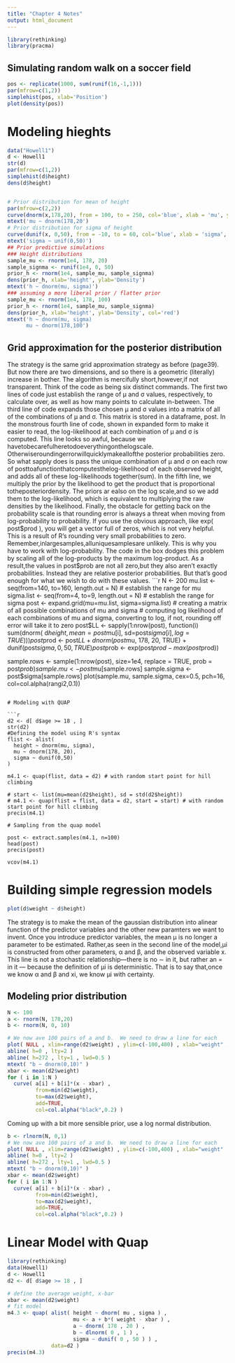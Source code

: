 ```yaml
---
title: "Chapter 4 Notes"
output: html_document
---
```


```r

library(rethinking)
library(pracma)
```

## Simulating random walk on a soccer field

```r
pos <- replicate(1000, sum(runif(16,-1,1)))
par(mfrow=c(1,2))
simplehist(pos, xlab='Position')
plot(density(pos))
```
# Modeling hieghts

```r
data("Howell1")
d <- Howell1
str(d)
par(mfrow=c(1,2))
simplehist(d$height)
dens(d$height)


# Prior distribution for mean of height
par(mfrow=c(2,2))
curve(dnorm(x,178,20), from = 100, to = 250, col='blue', xlab = 'mu', ylab = 'density')
mtext('mu ~ dnorm(178,20')
# Prior distribution for sigma of height
curve(dunif(x, 0,50), from = -10, to = 60, col='blue', xlab = 'sigma', ylab = 'density')
mtext('sigma ~ unif(0,50)')
## Prior predictive simulations
### Height distributions
sample_mu <- rnorm(1e4, 178, 20)
sample_signma <- runif(1e4, 0, 50)
prior_h <- rnorm(1e4, sample_mu, sample_signma)
dens(prior_h, xlab='height', ylab='Density')
mtext('h ~ dnorm(mu, sigma)')
### assuming a more liberal prior / flatter prior
sample_mu <- rnorm(1e4, 178, 100)
prior_h <- rnorm(1e4, sample_mu, sample_signma)
dens(prior_h, xlab='height', ylab='Density', col='red')
mtext('h ~ dnorm(mu, sigma)
      mu ~ dnorm(178,100')
```

## Grid approximation for the posterior distribution
The strategy is the same grid approximation strategy as before (page39). But now there are two dimensions, and so there is a geometric (literally) increase in bother. The algorithm is mercifully short,however,if not transparent. Think of the code as being six distinct commands. The first two lines of code just establish the range of µ and σ values, respectively, to calculate over, as well as how many points to calculate in-between. The third line of code expands those chosen µ and σ values into a matrix of all of the combinations of µ and σ. This matrix is stored in a dataframe, post. In the monstrous fourth line of code, shown in expanded form to make it easier to read, the log-likelihood at each combination of µ and σ is computed. This line looks so awful, because we havetobecarefulheretodoeverythingonthelogscale. Otherwiseroundingerrorwillquicklymakeallofthe posterior probabilities zero. So what sapply does is pass the unique combination of µ and σ on each row of posttoafunctionthatcomputesthelog-likelihood of each observed height, and adds all of these log-likelihoods together(sum). In the fifth line, we multiply the prior by the likelihood to get the product that is proportional totheposteriordensity. The priors ar ealso on the log scale,and so we add them to the log-likelihood, which is equivalent to multiplying the raw densities by the likelihood. Finally, the obstacle for getting back on the probability scale is that rounding error is always a threat when moving from log-probability to probability. If you use the obvious approach, like exp( post\$prod ), you will get a vector full of zeros, which is not very helpful. This is a result of R’s rounding very small probabilities to zero. Remember,inlargesamples,alluniquesamplesare unlikely. This is why you have to work with log-probability. The code in the box dodges this problem by scaling all of the log-products by the maximum log-product. As a result,the values in post$prob are not all zero,but they also aren’t exactly probabilities. Instead they are relative posterior probabilities. But that’s good enough for what we wish to do with these values. 
```r
N <- 200
mu.list <- seq(from=140, to=160, length.out = N) # establish the range for mu
sigma.list <- seq(from=4, to=9, length.out = N) # establish the range for sigma
post <- expand.grid(mu=mu.list, sigma=sigma.list) # creating a matrix of all possible combinations of mu and sigma
# computing log likelihood of each combinations of mu and sigma, converting to log, if not, rounding off error will take it to zero
post$LL <- sapply(1:nrow(post), function(i) sum(dnorm(
  d$height,
  mean=post$mu[i],
  sd=post$sigma[i],
  log = TRUE )))
post$prod <- post$LL + dnorm(post$mu, 178, 20, TRUE) + dunif(post$sigma, 0, 50, TRUE)
post$prob <- exp(post$prod - max(post$prod))

sample.rows <- sample(1:nrow(post), size=1e4, replace = TRUE, prob = post$prob)
sample.mu <- post$mu[sample.rows]
sample.sigma <- post$sigma[sample.rows]
plot(sample.mu, sample.sigma, cex=0.5, pch=16, col=col.alpha(rangi2,0.1))
```

# Modeling with QUAP

```r
d2 <- d[ d$age >= 18 , ]
str(d2)
#Defining the model using R's syntax
flist <- alist(
  height ~ dnorm(mu, sigma),
  mu ~ dnorm(178, 20),
  sigma ~ dunif(0,50)
)

m4.1 <- quap(flist, data = d2) # with random start point for hill climbing

# start <- list(mu=mean(d2$height), sd = std(d2$height))
# m4.1 <- quap(flist = flist, data = d2, start = start) # with random start point for hill climbing
precis(m4.1)

# Sampling from the quap model

post <- extract.samples(m4.1, n=100)
head(post)
precis(post)

vcov(m4.1)
```

# Building simple regression models

```r
plot(d$weight ~ d$height)
```
The strategy is to make the mean of the gaussian distribution into alinear function of the predictor variables and
the other new paramters we want to invent.  Once you introduce predictor variables, the mean µ is no longer a parameter to be estimated. Rather,as seen in the second line of the model,µi is constructed from other parameters, α and β, and the observed variable x. This line is not a stochastic relationship—there is no ∼ in it, but rather an = in it — because the definition of µi is deterministic. That is to say that,once we know α and β and xi, we know µi with certainty.

## Modeling prior distribution
```r
N <- 100
a <- rnorm(N, 178,20)
b <- rnorm(N, 0, 10)

# We now ave 100 pairs of a and b.  We need to draw a line for each
plot( NULL , xlim=range(d2$weight) , ylim=c(-100,400) , xlab="weight" , ylab="height" )
abline( h=0 , lty=2 )
abline( h=272 , lty=1 , lwd=0.5 )
mtext( "b ~ dnorm(0,10)" )
xbar <- mean(d2$weight)
for ( i in 1:N )
  curve( a[i] + b[i]*(x - xbar) ,
         from=min(d2$weight),
         to=max(d2$weight),
         add=TRUE,
         col=col.alpha("black",0.2) )
```

Coming up with a bit more sensible prior, use a log normal distribution.
```r
b <- rlnorm(N, 0,1)
# We now ave 100 pairs of a and b.  We need to draw a line for each
plot( NULL , xlim=range(d2$weight) , ylim=c(-100,400) , xlab="weight" , ylab="height" )
abline( h=0 , lty=2 )
abline( h=272 , lty=1 , lwd=0.5 )
mtext( "b ~ dnorm(0,10)" )
xbar <- mean(d2$weight)
for ( i in 1:N )
  curve( a[i] + b[i]*(x - xbar) ,
         from=min(d2$weight),
         to=max(d2$weight),
         add=TRUE,
         col=col.alpha("black",0.2) )
```

# Linear Model with Quap

```r
library(rethinking)
data(Howell1)
d <- Howell1
d2 <- d[ d$age >= 18 , ]

# define the average weight, x-bar
xbar <- mean(d2$weight)
# fit model 
m4.3 <- quap( alist( height ~ dnorm( mu , sigma ) ,
                     mu <- a + b*( weight - xbar ) ,
                     a ~ dnorm( 178 , 20 ) ,
                     b ~ dlnorm( 0 , 1 ) ,
                     sigma ~ dunif( 0 , 50 ) ) ,
              data=d2 )
precis(m4.3)
```